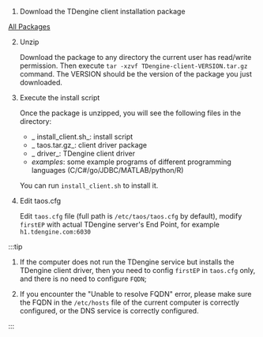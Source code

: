 
1.  Download the TDengine client installation package
  
  <PkgList type={1} sys="Linux" />

   [All Packages](https://tdengine.com/downloads/historical/)

2. Unzip

   Download the package to any directory the current user has read/write permission. Then execute `tar -xzvf TDengine-client-VERSION.tar.gz` command.
   The VERSION should be the version of the package you just downloaded.

3. Execute the install script

   Once the package is unzipped, you will see the following files in the directory:
   - _ install_client.sh_: install script
   - _ taos.tar.gz_: client driver package
   - _ driver_: TDengine client driver
   - _examples_: some example programs of different programming languages (C/C#/go/JDBC/MATLAB/python/R)

   You can run `install_client.sh`  to install it.

4. Edit taos.cfg

   Edit `taos.cfg` file (full path is `/etc/taos/taos.cfg` by default), modify `firstEP` with actual TDengine server's End Point, for example `h1.tdengine.com:6030`

:::tip

1. If the computer does not run the TDengine service but installs the TDengine client driver, then you need to config `firstEP` in  `taos.cfg` only, and there is no need to configure `FQDN`;

2. If you encounter the "Unable to resolve FQDN" error, please make sure the FQDN in the `/etc/hosts` file of the current computer is correctly configured, or the DNS service is correctly configured.

:::
